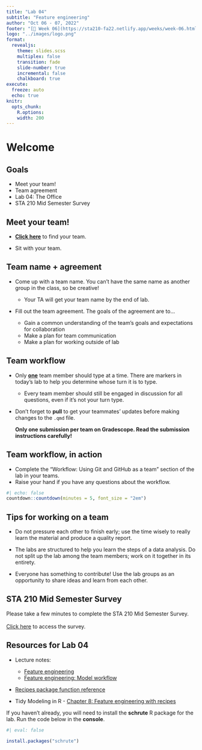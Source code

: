 ```yaml
---
title: "Lab 04"
subtitle: "Feature engineering"
author: "Oct 06 - 07, 2022"
footer: "[🔗 Week 06](https://sta210-fa22.netlify.app/weeks/week-06.html)"
logo: "../images/logo.png"
format: 
  revealjs:
    theme: slides.scss
    multiplex: false
    transition: fade
    slide-number: true
    incremental: false 
    chalkboard: true
execute:
  freeze: auto
  echo: true
knitr:
  opts_chunk: 
    R.options:      
    width: 200
---
```


# Welcome

## Goals

-   Meet your team!
-   Team agreement
-   Lab 04: The Office
-   STA 210 Mid Semester Survey

## Meet your team!

-   [**Click here**](https://prodduke-my.sharepoint.com/:x:/g/personal/mt324_duke_edu/EYAMe-DTHh5BpK-R0rLvUNYBKrYc88n8COENMulIBS3pCw?e=uPiWFd) to find your team.

-   Sit with your team.

## Team name + agreement

-   Come up with a team name. You can't have the same name as another group in the class, so be creative!

    -   Your TA will get your team name by the end of lab.

-   Fill out the team agreement. The goals of the agreement are to...

    -   Gain a common understanding of the team's goals and expectations for collaboration
    -   Make a plan for team communication
    -   Make a plan for working outside of lab

## Team workflow

-   Only <u>**one**</u> team member should type at a time. There are markers in today's lab to help you determine whose turn it is to type.

    -   Every team member should still be engaged in discussion for all questions, even if it's not your turn type.

-   Don't forget to **pull** to get your teammates' updates before making changes to the `.qmd` file.

    ::: callout-important
    **Only one submission per team on Gradescope. Read the submission instructions carefully!**
    :::

## Team workflow, in action

-   Complete the "Workflow: Using Git and GitHub as a team" section of the lab in your teams.
-   Raise your hand if you have any questions about the workflow.

```r
#| echo: false
countdown::countdown(minutes = 5, font_size = "2em")
```

## Tips for working on a team {.midi}

-   Do not pressure each other to finish early; use the time wisely to really learn the material and produce a quality report.

-   The labs are structured to help you learn the steps of a data analysis. Do not split up the lab among the team members; work on it together in its entirety.

-   Everyone has something to contribute! Use the lab groups as an opportunity to share ideas and learn from each other.

## STA 210 Mid Semester Survey

Please take a few minutes to complete the STA 210 Mid Semester Survey.\
\
[Click here](https://duke.qualtrics.com/jfe/form/SV_cwh38yvzlVjWvA2) to access the survey.

## Resources for Lab 04 {.midi}

-   Lecture notes:

    -   [Feature engineering](https://sta210-fa22.netlify.app/slides/11-feature-engineering.html#/title-slide)
    -   [Feature engineering: Model workflow](https://sta210-fa22.netlify.app/slides/12-feature-engineering-pt2.html#/title-slide)

-   [Recipes package function reference](https://recipes.tidymodels.org/reference/index.html)

-   Tidy Modeling in R - [Chapter 8: Feature engineering with recipes](https://www.tmwr.org/recipes.html)

::: callout-note
If you haven't already, you will need to install the **schrute** R package for the lab. Run the code below in the **console**.
:::

```r
#| eval: false

install.packages("schrute")
```

